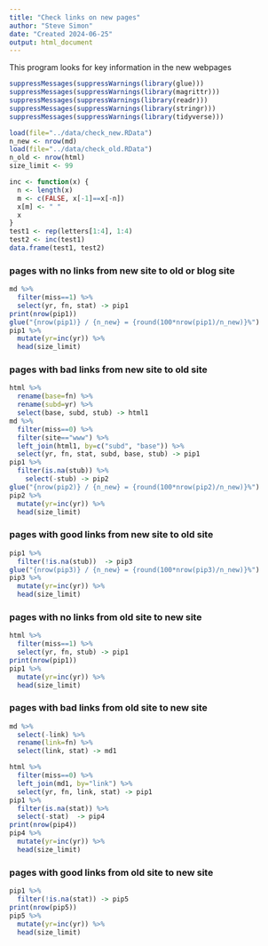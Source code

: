 ```yaml
---
title: "Check links on new pages"
author: "Steve Simon"
date: "Created 2024-06-25"
output: html_document
---
```

  
This program looks for key information in the new webpages

```r
suppressMessages(suppressWarnings(library(glue)))
suppressMessages(suppressWarnings(library(magrittr)))
suppressMessages(suppressWarnings(library(readr)))
suppressMessages(suppressWarnings(library(stringr)))
suppressMessages(suppressWarnings(library(tidyverse)))

load(file="../data/check_new.RData")
n_new <- nrow(md)
load(file="../data/check_old.RData")
n_old <- nrow(html)
size_limit <- 99

inc <- function(x) {
  n <- length(x)
  m <- c(FALSE, x[-1]==x[-n])
  x[m] <- " "
  x
}
test1 <- rep(letters[1:4], 1:4)
test2 <- inc(test1)
data.frame(test1, test2)
```

### pages with no links from new site to old or blog site

```r
md %>% 
  filter(miss==1) %>%
  select(yr, fn, stat) -> pip1 
print(nrow(pip1))
glue("{nrow(pip1)} / {n_new} = {round(100*nrow(pip1)/n_new)}%")
pip1 %>%
  mutate(yr=inc(yr)) %>%
  head(size_limit)
```

### pages with bad links from new site to old site

```r
html %>%
  rename(base=fn) %>%
  rename(subd=yr) %>%
  select(base, subd, stub) -> html1
md %>% 
  filter(miss==0) %>%
  filter(site=="www") %>%
  left_join(html1, by=c("subd", "base")) %>%
  select(yr, fn, stat, subd, base, stub) -> pip1
pip1 %>%
  filter(is.na(stub)) %>%
    select(-stub) -> pip2 
glue("{nrow(pip2)} / {n_new} = {round(100*nrow(pip2)/n_new)}%")
pip2 %>%
  mutate(yr=inc(yr)) %>%
  head(size_limit)
```


### pages with good links from new site to old site

```r
pip1 %>%
  filter(!is.na(stub))  -> pip3 
glue("{nrow(pip3)} / {n_new} = {round(100*nrow(pip3)/n_new)}%")
pip3 %>%
  mutate(yr=inc(yr)) %>%
  head(size_limit)
```

### pages with no links from old site to new site

```r
html %>% 
  filter(miss==1) %>%
  select(yr, fn, stub) -> pip1 
print(nrow(pip1))
pip1 %>%
  mutate(yr=inc(yr)) %>%
  head(size_limit)
```

### pages with bad links from old site to new site

```r
md %>%
  select(-link) %>%
  rename(link=fn) %>%
  select(link, stat) -> md1

html %>%
  filter(miss==0) %>%
  left_join(md1, by="link") %>%
  select(yr, fn, link, stat) -> pip1
pip1 %>%
  filter(is.na(stat)) %>%
  select(-stat)  -> pip4 
print(nrow(pip4))
pip4 %>%
  mutate(yr=inc(yr)) %>%
  head(size_limit)
```


### pages with good links from old site to new site

```r
pip1 %>%
  filter(!is.na(stat)) -> pip5 
print(nrow(pip5))
pip5 %>%
  mutate(yr=inc(yr)) %>%
  head(size_limit)
```

